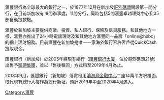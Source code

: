 {{Infobox Company |   
  company_name = 滙豐銀行（新加坡）有限公司<br>HSBC Bank (Singapore) Limited |   
  company_logo = [[File:HSBC_滙豐.svg|200px]] |  
  company_type = 有限公司 |
  company_slogan =  The world's local bank | 
  parent = [[滙豐控股有限公司|滙豐控股有限公司]]|
  foundation = 1877年 |   
  location = [[新加坡|新加坡]] |   
  key_people =  |   
  industry=金融業|
  num_employees =  |   
  homepage = [http://www.hsbc.com.sg www.hsbc.com.sg] 
}}
滙豐銀行為全球最大的銀行之一，於1877年12月在新加坡[[哥烈碼頭|哥烈碼頭]]開設第一間分行，在目前新加坡有18間辦事處，11間分行，同時包括5間滙豐卓越理財中心及35部自動提款機。

滙豐於新加坡主要提供商業、投資、私人銀行、保險及信貸服務。和其他地方一樣，滙豐亦推出了24小時電話理財及和其他地方滙豐同一品牌「online@hsbc」的網上理財服務。目前滙豐在新加坡是唯一一家海外銀行容許客戶從QuickCash提取現金。
[[Category:滙豐|Category:滙豐]]

匯豐銀行（新加坡）於2005年將現有總行（[[匯豐銀行大廈（新加坡）|匯豐銀行大廈]]，位於哥烈碼頭21號）出售予[[凱德集團|凱德集團]]，並以「售後租回」方式租至2019年4月為止。

2018年9月，匯豐銀行（新加坡）落實租用[[濱海灣金融中心|濱海灣金融中心]]二座14萬平方呎樓面，取代現有總行大樓作為總行新址，預計2019年中至2020年4月遷入。